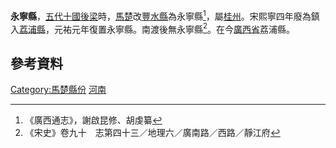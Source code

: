 {{主條目消歧義|關於中國歷史上其他永寧縣，請參見：'''[[永寧縣_(消歧義)|永寧縣_(消歧義)]]'''。}}
'''永寧縣'''，[[五代十國|五代十國]][[後梁|後梁]]時，[[馬楚|馬楚]]改[[豐水縣|豐水縣]]為永寧縣<ref>《廣西通志》，謝啟昆修、胡虔纂</ref>，屬[[桂州|桂州]]。宋熙寧四年廢為鎮入[[荔浦縣|荔浦縣]]，元祐元年復置永寧縣。南渡後無永寧縣<ref>《宋史》卷九十　志第四十三／地理六／廣南路／西路／靜江府</ref>。在今[[廣西省|廣西省]]荔浦縣。

== 參考資料 ==
{{reflist}}
{{中國古代行政區劃小作品}}
[[Category:馬楚縣份|Category:馬楚縣份]]
[[Category:宋朝縣份|河南]]